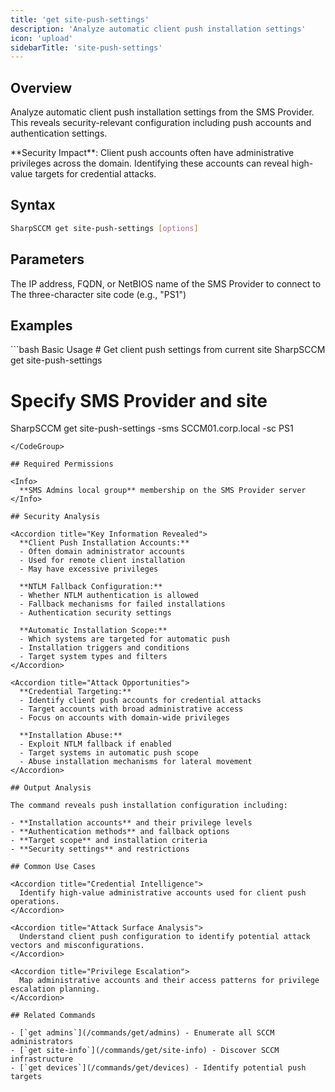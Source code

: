 ```yaml
---
title: 'get site-push-settings'
description: 'Analyze automatic client push installation settings'
icon: 'upload'
sidebarTitle: 'site-push-settings'
---
```


## Overview

Analyze automatic client push installation settings from the SMS Provider. This reveals security-relevant configuration including push accounts and authentication settings.

<Warning>
  **Security Impact**: Client push accounts often have administrative privileges across the domain. Identifying these accounts can reveal high-value targets for credential attacks.
</Warning>

## Syntax

```bash
SharpSCCM get site-push-settings [options]
```

## Parameters

<ParamField path="sms-provider" type="string">
  The IP address, FQDN, or NetBIOS name of the SMS Provider to connect to
</ParamField>

<ParamField path="site-code" type="string">
  The three-character site code (e.g., "PS1")
</ParamField>

## Examples

<CodeGroup>
```bash Basic Usage
# Get client push settings from current site
SharpSCCM get site-push-settings

# Specify SMS Provider and site
SharpSCCM get site-push-settings -sms SCCM01.corp.local -sc PS1
```
</CodeGroup>

## Required Permissions

<Info>
  **SMS Admins local group** membership on the SMS Provider server
</Info>

## Security Analysis

<Accordion title="Key Information Revealed">
  **Client Push Installation Accounts:**
  - Often domain administrator accounts
  - Used for remote client installation
  - May have excessive privileges

  **NTLM Fallback Configuration:**
  - Whether NTLM authentication is allowed
  - Fallback mechanisms for failed installations
  - Authentication security settings

  **Automatic Installation Scope:**
  - Which systems are targeted for automatic push
  - Installation triggers and conditions
  - Target system types and filters
</Accordion>

<Accordion title="Attack Opportunities">
  **Credential Targeting:**
  - Identify client push accounts for credential attacks
  - Target accounts with broad administrative access
  - Focus on accounts with domain-wide privileges

  **Installation Abuse:**
  - Exploit NTLM fallback if enabled
  - Target systems in automatic push scope
  - Abuse installation mechanisms for lateral movement
</Accordion>

## Output Analysis

The command reveals push installation configuration including:

- **Installation accounts** and their privilege levels
- **Authentication methods** and fallback options
- **Target scope** and installation criteria
- **Security settings** and restrictions

## Common Use Cases

<Accordion title="Credential Intelligence">
  Identify high-value administrative accounts used for client push operations.
</Accordion>

<Accordion title="Attack Surface Analysis">
  Understand client push configuration to identify potential attack vectors and misconfigurations.
</Accordion>

<Accordion title="Privilege Escalation">
  Map administrative accounts and their access patterns for privilege escalation planning.
</Accordion>

## Related Commands

- [`get admins`](/commands/get/admins) - Enumerate all SCCM administrators
- [`get site-info`](/commands/get/site-info) - Discover SCCM infrastructure
- [`get devices`](/commands/get/devices) - Identify potential push targets